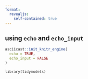 ```yaml
---
format:
  revealjs:
    self-contained: true
---
```


## using `echo` and `echo_input`

```r
asciicast::init_knitr_engine(
  echo = TRUE,
  echo_input = FALSE
)
```

```asciicast
library(tidymodels)
```
